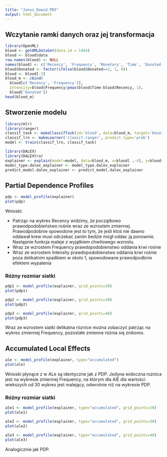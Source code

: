 ---
title: "Janus_Dawid_PD5"
output: html_document
---


## Wczytanie ramki danych oraz jej transformacja

```{r message=FALSE}
library(OpenML)
blood <- getOMLDataSet(data.id = 1464)
blood <- blood$data
row.names(blood) <- NULL
names(blood) <- c('Recency', 'Frequency', 'Monetary', 'Time', 'Donated')
blood$Donated <- factor(ifelse(blood$Donated==2, 1, 0))
blood <- blood[-3]
blood_m <- cbind(
  blood[c('Recency', 'Frequency')],
  Intensity=blood$Frequency/pmax(blood$Time-blood$Recency, 1),
  blood['Donated'])
head(blood_m)
```


## Stworzenie modelu

```{r message=FALSE}
library(mlr)
library(ranger)
classif_task <- makeClassifTask(id='blood', data=blood_m, target='Donated')
classif_lrn <- makeLearner('classif.ranger', predict.type='prob')
model <- train(classif_lrn, classif_task)
```

```{r message=FALSE}
library(DALEX)
library(DALEXtra)
explainer <- explain(model=model, data=blood_m, x=blood[ ,-4], y=blood$Donated, label='mlr.ranger', colorize=FALSE)
model_type.dalex_explainer <- model_type.dalex_explainer
predict_model.dalex_explainer <- predict_model.dalex_explainer
```

## Partial Dependence Profiles

```{r}
pdp <- model_profile(explainer) 
plot(pdp)
```

Wnioski:

* Patrząc na wykres Recency widzimy, że początkowo prawodpodobieństwo rośnie wraz ze wzrostem zmiennej. Prawodpodobnie spowodone jest to tym, że jeśli ktoś nie dawno oddawał krew musi odczekać zanim bedzie mógł oddac ją ponownie. Następnie funkcja maleje z wyjątkiem chwilowego wzrostu.
* Wraz ze wzrostem Frequency prawdopodobienstwo oddania krwi rośnie
* Wraz ze wzrostem Intensity prawdopodobienstwo oddania krwi rośnie poza delikatnim spadkiem w okolo 1, spowodowane prawodpodbnie efektem wypalenia


### Różny rozmiar siatki

```{r}
pdp1 <- model_profile(explainer, grid_points=20) 
plot(pdp1)
```
```{r}
pdp2 <- model_profile(explainer, grid_points=30) 
plot(pdp2)
```

```{r}
pdp3 <- model_profile(explainer, grid_points=40) 
plot(pdp3)
```

Wraz ze wzrostem siatki delikatna róznice można zobaczyć patrząc na wykres zmiennej Frequency, pozostałe zmienne różnia się znikomo.


## Accumulated Local Effects

```{r}
ale <- model_profile(explainer, type="accumulated")
plot(ale)
```

Wnioski płynące z w ALe są identyczne jak z PDP. Jedyna widoczna rożnica jest na wykresie zmiennej Frequency, na którym dla AlE dla  wartości wiekszych od 30 wykres jest malejący, odwrotnie niż na wykresie PDP.

### Różny rozmiar siatki


```{r}
ale1 <- model_profile(explainer, type="accumulated", grid_points=20)
plot(ale1)
```


```{r}
ale2 <- model_profile(explainer, type="accumulated", grid_points=30)
plot(ale2)
```


```{r}
ale3 <- model_profile(explainer, type="accumulated", grid_points=40)
plot(ale3)
```

Analogicznie jak PDP.